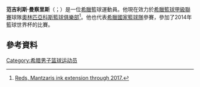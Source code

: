 '''范吉利斯·曼察里斯'''（{{lang-el|Ευάγγελος "Βαγγέλης" Μάντζαρης}}；{{bd|1990年|4月16日}}）是一位[[希臘|希臘]]籃球運動員。他現在效力於[[希臘籃球甲級聯賽|希臘籃球甲級聯賽]]球隊[[奧林匹亞科斯籃球俱樂部|奧林匹亞科斯籃球俱樂部]]<ref>[http://www.euroleague.net/news/i/139891/180/reds-mantzaris-ink-extension-through-2017 Reds, Mantzaris ink extension through 2017.]</ref>。他也代表[[希臘國家籃球隊|希臘國家籃球隊]]參賽，參加了2014年籃球世界杯的比賽。
==參考資料==
{{Reflist}}
[[Category:希腊男子篮球运动员|Category:希腊男子篮球运动员]]
